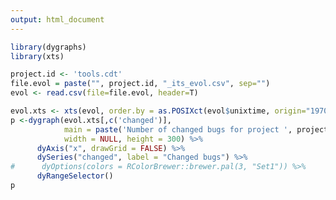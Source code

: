 ```yaml
---
output: html_document
---
```


```r
library(dygraphs)
library(xts)

project.id <- 'tools.cdt'
file.evol = paste("", project.id, "_its_evol.csv", sep="")
evol <- read.csv(file=file.evol, header=T)

evol.xts <- xts(evol, order.by = as.POSIXct(evol$unixtime, origin="1970-01-01"))
p <-dygraph(evol.xts[,c('changed')],
            main = paste('Number of changed bugs for project ', project.id, sep=''),
            width = NULL, height = 300) %>% 
      dyAxis("x", drawGrid = FALSE) %>%
      dySeries("changed", label = "Changed bugs") %>%
#      dyOptions(colors = RColorBrewer::brewer.pal(3, "Set1")) %>%
      dyRangeSelector()
p
```


